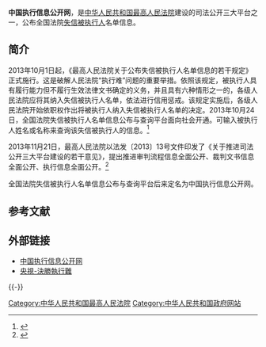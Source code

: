 '''中国执行信息公开网'''，是[[中华人民共和国最高人民法院|中华人民共和国最高人民法院]]建设的司法公开三大平台之一，公布全国法院[[失信被执行人|失信被执行人]]名单信息。

==简介==
2013年10月1日起，《最高人民法院关于公布失信被执行人名单信息的若干规定》正式施行。这是破解人民法院“执行难”问题的重要举措。依照该规定，被执行人具有履行能力但不履行生效法律文书确定的义务，并且具有六种情形之一的，各级人民法院应将其纳入失信被执行人名单，依法进行信用惩戒。该规定实施后，各级人民法院开始依职权作出将被执行人纳入失信被执行人名单的决定。2013年10月24日，全国法院失信被执行人名单信息公布与查询平台面向社会开通。可输入被执行人姓名或名称来查询该失信被执行人的信息。<ref>{{Cite web |url=http://www.chinacourt.org/article/detail/2013/10/id/1112516.shtml |title=最高人民法院网开通公布与查询平台 失信被执行人名单信息随时可查，中国法院网，2013-10-24 |accessdate=2014-11-13 |archive-date=2015-09-23 |archive-url=https://web.archive.org/web/20150923202931/http://www.chinacourt.org/article/detail/2013/10/id/1112516.shtml |dead-url=no }}</ref>

2013年11月21日，最高人民法院以法发〔2013〕13号文件印发了《关于推进司法公开三大平台建设的若干意见》，提出推进审判流程信息全面公开、裁判文书信息全面公开、执行信息全面公开。<ref>{{Cite web |url=http://www.law-lib.com/fzdt/newshtml/21/20131128145721.htm |title=最高法解读推进司法公开三大平台建设意见，法律图书馆，2013-11-28 |accessdate=2014-11-13 |archive-date=2016-03-04 |archive-url=https://web.archive.org/web/20160304141301/http://www.law-lib.com/fzdt/newshtml/21/20131128145721.htm |dead-url=no }}</ref>

全国法院失信被执行人名单信息公布与查询平台后来定名为中国执行信息公开网。

==参考文献==
{{reflist}}

== 外部链接 ==
* [http://zxgk.court.gov.cn/ 中国执行信息公开网]{{Wayback|url=http://zxgk.court.gov.cn/ |date=20190529133017 }}
* [http://tv.cctv.com/2018/10/26/VIDEOdaLterG8Pi5w0FqNY0W181026.shtml 央視-決勝執行難]{{Wayback|url=http://tv.cctv.com/2018/10/26/VIDEOdaLterG8Pi5w0FqNY0W181026.shtml |date=20201104221958 }}

{{-}}
{{中华人民共和国法院|最}}

[[Category:中华人民共和国最高人民法院|Category:中华人民共和国最高人民法院]]
[[Category:中华人民共和国政府网站|Category:中华人民共和国政府网站]]